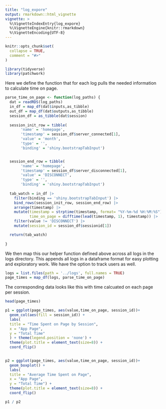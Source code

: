 ```yaml
---
title: "log_expore"
output: rmarkdown::html_vignette
vignette: >
  %\VignetteIndexEntry{log_expore}
  %\VignetteEngine{knitr::rmarkdown}
  %\VignetteEncoding{UTF-8}
---
```


```r
knitr::opts_chunk$set(
  collapse = TRUE,
  comment = "#>"
)
```

```r
library(tidyverse)
library(patchwork)
```

Here we define the function that for each log pulls the needed information to calculate time on page.
```r
parse_time_on_page <- function(log_paths) {
  dat = readRDS(log_paths)
  in_df = map_df(dat$inputs,as_tibble)
  out_df = map_df(dat$outputs,as_tibble)
  session_df = as_tibble(dat$session)
  
  session_init_row = tibble(
       'name' = 'homepage',
       'timestamp' = session_df$server_connected[1],
       'value' = 'month',
       'type' = '',
       'binding' = 'shiny.bootstrapTabInput')


  session_end_row = tibble(
       'name' = 'homepage',
       'timestamp' = session_df$server_disconnected[1],
       'value' = 'DISCONNECT',
       'type' = '',
       'binding' = 'shiny.bootstrapTabInput')
  
  tab_watch = in_df |> 
    filter(binding == 'shiny.bootstrapTabInput') |>
    bind_rows(session_init_row, session_end_row) |>
    arrange(timestamp) |>
    mutate(timestamp = strptime(timestamp, format= "%Y-%m-%d %H:%M:%S"), 
           time_on_page = difftime(lead(timestamp, 1), timestamp)) |>
    filter(value != 'DISCONNECT') |>
    mutate(session_id = session_df$sessionid[1])

  return(tab_watch)
  
}

```


We then map this our helper function defined above across all logs in the logs directory. This appends all logs in a dataframe format for easy plotting and exploratory work. We have the option to track users as well. 
```r
logs = list.files(path = '../logs', full.names = TRUE)
page_times = map_df(logs, parse_time_on_page)
```

The corresponding data looks like this with time calcuated on each page per session.
```r
head(page_times)
```


```r
p1 = ggplot(page_times, aes(value,time_on_page, session_id))+
  geom_col(aes(fill = session_id)) +
  labs(
  title = "Time Spent on Page by Session",
  x = "App Page",
  y = "Total Time"
  ) + theme(legend.position = 'none') + 
  theme(plot.title = element_text(size=8)) +
  coord_flip()
  

p2 = ggplot(page_times, aes(value,time_on_page, session_id))+
  geom_boxplot() +
  labs(
  title = "Average Time Spent on Page",
  x = "App Page",
  y = "Total Time") + 
  theme(plot.title = element_text(size=8)) +
  coord_flip()

p1 / p2
```


```r

```

